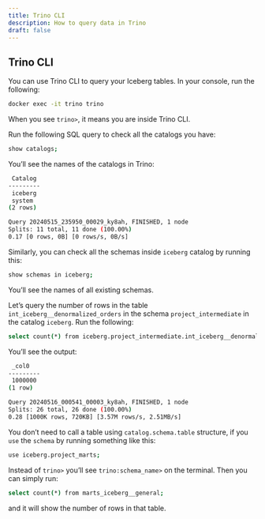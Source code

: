 ```yaml
---
title: Trino CLI
description: How to query data in Trino
draft: false
---
```


## Trino CLI

You can use Trino CLI to query your Iceberg tables. In your console, run the following:

```bash
docker exec -it trino trino
```

When you see `trino>`, it means you are inside Trino CLI.

Run the following SQL query to check all the catalogs you have:

```bash
show catalogs;
```

You’ll see the names of the catalogs in Trino:

```bash
 Catalog 
---------
 iceberg 
 system  
(2 rows)

Query 20240515_235950_00029_ky8ah, FINISHED, 1 node
Splits: 11 total, 11 done (100.00%)
0.17 [0 rows, 0B] [0 rows/s, 0B/s]
```

Similarly, you can check all the schemas inside `iceberg` catalog by running this:

```bash
show schemas in iceberg;
```

You’ll see the names of all existing schemas.

Let’s query the number of rows in the table `int_iceberg__denormalized_orders` in the schema `project_intermediate` in the catalog `iceberg`. Run the following:

```bash
select count(*) from iceberg.project_intermediate.int_iceberg__denormalized_orders;
```

You’ll see the output:

```bash
 _col0  
---------
 1000000 
(1 row)

Query 20240516_000541_00003_ky8ah, FINISHED, 1 node
Splits: 26 total, 26 done (100.00%)
0.28 [1000K rows, 720KB] [3.57M rows/s, 2.51MB/s]
```
You don’t need to call a table using `catalog.schema.table` structure, if you `use` the `schema` by running something like this:

```bash
use iceberg.project_marts;
```

Instead of `trino>` you’ll see `trino:schema_name>` on the terminal. Then you can simply run:

```bash
select count(*) from marts_iceberg__general;
```

and it will show the number of rows in that table.